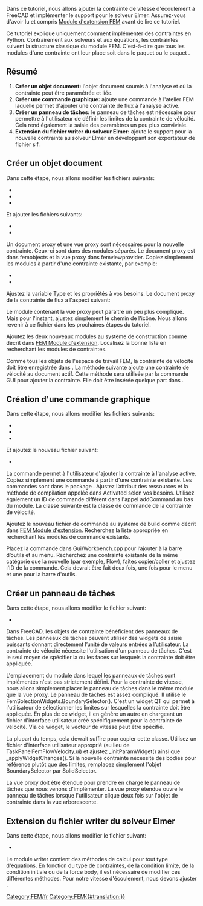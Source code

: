 <languages/>

{{TutorialInfo/fr
|Topic=Ajouter des contraintes FEM
|Level=
|Time=
|Author=[[User:M42kus|M42kus]]
|FCVersion=
|Files=
}}

<span id="Introduction"></span>
[[Category:FEM/fr]]

Dans ce tutoriel, nous allons ajouter la contrainte de vitesse d'écoulement à FreeCAD et implémenter le support pour le solveur Elmer. Assurez-vous d'avoir lu et compris [[Extend_FEM_Module/fr|Module d'extension FEM]] avant de lire ce tutoriel.

Ce tutoriel explique uniquement comment implémenter des contraintes en Python. Contrairement aux solveurs et aux équations, les contraintes suivent la structure classique du module FEM. C'est-à-dire que tous les modules d'une contrainte ont leur place soit dans le paquet {{Incode|femobjects}} ou le paquet {{Incode|femviewprovider}}.

<span id="Summary"></span>
== Résumé ==

# '''Créer un objet document:''' l'objet document soumis à l'analyse et où la contrainte peut être paramétrée et liée.
# '''Créer une commande graphique:''' ajoute une commande à l'atelier FEM laquelle permet d'ajouter une contrainte de flux à l'analyse active.
# '''Créer un panneau de tâches:''' le panneau de tâches est nécessaire pour permettre à l'utilisateur de définir les limites de la contrainte de vélocité. Cela rend également la saisie des paramètres un peu plus conviviale.
# '''Extension du fichier writer du solveur Elmer:''' ajoute le support pour la nouvelle contrainte au solveur Elmer en développant son exportateur de fichier sif.

<span id="Create_document_object"></span>
== Créer un objet document ==

Dans cette étape, nous allons modifier les fichiers suivants:
* {{FileName|src/Mod/Fem/CMakeLists.txt}}
* {{FileName|src/Mod/Fem/App/CMakeLists.txt}}
* {{FileName|src/Mod/Fem/ObjectsFem.py}}

Et ajouter les fichiers suivants:
* {{FileName|src/Mod/Fem/femobjects/constraint_flowvelocity.py}}
* {{FileName|src/Mod/Fem/femviewprovider/view_constraint_flowvelocity.py}}

Un document proxy et une vue proxy sont nécessaires pour la nouvelle contrainte. Ceux-ci sont dans des modules séparés. Le document proxy est dans femobjects et la vue proxy dans femviewprovider. Copiez simplement les modules à partir d'une contrainte existante, par exemple:
* {{FileName|femobjects/constraint_selfweight.py}}
* {{FileName|femviewprovider/view_constraint_selfweight.py}}

Ajustez la variable Type et les propriétés à vos besoins. Le document proxy de la contrainte de flux a l'aspect suivant:

{{Code|code=
class Proxy(FemConstraint.Proxy):
    Type = "Fem::ConstraintFlowVelocity"
    def __init__(self, obj):
        super(Proxy, self).__init__(obj)
        obj.addProperty(
            "App::PropertyFloat", "VelocityX",
            "Parameter", "Body heat flux")
        obj.addProperty(
            "App::PropertyBool", "VelocityXEnabled",
            "Parameter", "Body heat flux")
        obj.addProperty(
            "App::PropertyFloat", "VelocityY",
            "Parameter", "Body heat flux")
        obj.addProperty(
            "App::PropertyBool", "VelocityYEnabled",
            "Parameter", "Body heat flux")
        obj.addProperty(
            "App::PropertyFloat", "VelocityZ",
            "Parameter", "Body heat flux")
        obj.addProperty(
            "App::PropertyBool", "VelocityZEnabled",
            "Parameter", "Body heat flux")
        obj.addProperty(
            "App::PropertyBool", "NormalToBoundary",
            "Parameter", "Body heat flux")
}}

Le module contenant la vue proxy peut paraître un peu plus compliqué. Mais pour l'instant, ajustez simplement le chemin de l'icône. Nous allons revenir à ce fichier dans les prochaines étapes du tutoriel.

{{Code|code=
class ViewProxy(FemConstraint.ViewProxy):
    def getIcon(self):
        return ":/icons/fem-constraint-flow-velocity.svg"
}}

Ajoutez les deux nouveaux modules au système de construction comme décrit dans [[Extend_FEM_Module/fr|FEM Module d'extension]]. Localisez la bonne liste en recherchant les modules de contraintes.

Comme tous les objets de l'espace de travail FEM, la contrainte de vélocité doit être enregistrée dans {{Incode|ObjectsFem.py}}. La méthode suivante ajoute une contrainte de vélocité au document actif. Cette méthode sera utilisée par la commande GUI pour ajouter la contrainte. Elle doit être insérée quelque part dans {{Incode|ObjectsFem.py}}.

{{Code|code=
def makeConstraintFlowVelocity(name="FlowVelocity"):
    obj = FreeCAD.ActiveDocument.addObject("Fem::ConstraintPython", name)
    import femobjects.constraint_flowvelocity
    femobjects.constraint_flowvelocity.Proxy(obj)
    if FreeCAD.GuiUp:
        import femviewprovider.view_constraint_flowvelocity
        femviewprovider.view_constraint_flowvelocity.ViewProxy(obj.ViewObject)
    return obj
}}

<span id="Create_GUI_command"></span>
== Création d'une commande graphique ==

Dans cette étape, nous allons modifier les fichiers suivants:
* {{FileName|src/Mod/Fem/CMakeLists.txt}}
* {{FileName|src/Mod/Fem/App/CMakeLists.txt}}
* {{FileName|src/Mod/Fem/Gui/Workbench.cpp}}

Et ajoutez le nouveau fichier suivant:
* {{FileName|src/Mod/Fem/femobjects/constraint_flowvelocity.py}}

La commande permet à l'utilisateur d'ajouter la contrainte à l'analyse active. Copiez simplement une commande à partir d'une contrainte existante. Les commandes sont dans le package {{Incode|femviewprovider}}. Ajustez l’attribut des ressources et la méthode de compilation appelée dans Activated selon vos besoins. Utilisez également un ID de commande différent dans l'appel addCommand au bas du module. La classe suivante est la classe de commande de la contrainte de vélocité.

{{Code|code=
class Command(FemCommands.FemCommands):

    def __init__(self):
        super(Command, self).__init__()
        self.resources = {
            'Pixmap': 'fem-constraint-flow-velocity',
            'MenuText': QtCore.QT_TRANSLATE_NOOP(
                "FEM_ConstraintFlowVelocity",
                "Constraint Velocity"),
            'ToolTip': QtCore.QT_TRANSLATE_NOOP(
                "FEM_ConstraintFlowVelocity",
                "Creates a FEM constraint body heat flux")}
        self.is_active = 'with_analysis'

    def Activated(self):
        App.ActiveDocument.openTransaction(
            "Create FemConstraintFlowVelocity")
        Gui.addModule("ObjectsFem")
        Gui.doCommand(
            "FemGui.getActiveAnalysis().Member += "
            "[ObjectsFem.makeConstraintFlowVelocity()]")

Gui.addCommand('FEM_AddConstraintFlowVelocity', Command())
}}

Ajoutez le nouveau fichier de commande au système de build comme décrit dans [[Extend_FEM_Module/fr|FEM Module d'extension]]. Recherchez la liste appropriée en recherchant les modules de commande existants.

Placez la commande dans Gui/Workbench.cpp pour l’ajouter à la barre d’outils et au menu. Recherchez une contrainte existante de la même catégorie que la nouvelle (par exemple, Flow), faites copier/coller et ajustez l'ID de la commande. Cela devrait être fait deux fois, une fois pour le menu et une pour la barre d'outils.

<span id="Create_a_task_panel"></span>
== Créer un panneau de tâches ==

Dans cette étape, nous allons modifier le fichier suivant:
* {{FileName|src/Mod/Fem/femviewprovider/view_constraint_flowvelocity.py}}

Dans FreeCAD, les objets de contrainte bénéficient des panneaux de tâches. Les panneaux de tâches peuvent utiliser des widgets de saisie puissants donnant directement l’unité de valeurs entrées à l’utilisateur. La contrainte de vélocité nécessite l'utilisation d'un panneau de tâches. C'est le seul moyen de spécifier la ou les faces sur lesquels la contrainte doit être appliquée.

L'emplacement du module dans lequel les panneaux de tâches sont implémentés n'est pas strictement défini. Pour la contrainte de vitesse, nous allons simplement placer le panneau de tâches dans le même module que la vue proxy. Le panneau de tâches est assez compliqué. Il utilise le FemSolectionWidgets.BoundarySelector(). C'est un widget QT qui permet à l'utilisateur de sélectionner les limites sur lesquelles la contrainte doit être appliquée. En plus de ce widget, il en génère un autre en chargeant un fichier d'interface utilisateur créé spécifiquement pour la contrainte de vélocité. Via ce widget, le vecteur de vitesse peut être spécifié.

La plupart du temps, cela devrait suffire pour copier cette classe. Utilisez un fichier d'interface utilisateur approprié (au lieu de TaskPanelFemFlowVelocity.ui) et ajustez _initParamWidget() ainsi que _applyWidgetChanges(). Si la nouvelle contrainte nécessite des bodies pour référence plutôt que des limites, remplacez simplement l'objet BoundarySelector par SolidSelector.

{{Code|code=
class _TaskPanel(object):

    def __init__(self, obj):
        self._obj = obj
        self._refWidget = FemSelectionWidgets.BoundarySelector()
        # self._refWidget = FemSelectionWidgets.SolidSelector()
        self._refWidget.setReferences(obj.References)
        self._paramWidget = Gui.PySideUic.loadUi(
            App.getHomePath() + "Mod/Fem/femviewprovider/TaskPanelFemFlowVelocity.ui")
        self._initParamWidget()
        self.form = [self._refWidget, self._paramWidget]
        analysis = FemMisc.findAnalysisOfMember(obj)
        self._mesh = FemMisc.getSingleMember(analysis, "Fem::FemMeshObject")
        self._part = self._mesh.Part if self._mesh is not None else None
        self._partVisible = None
        self._meshVisible = None

    def open(self):
        if self._mesh is not None and self._part is not None:
            self._meshVisible = self._mesh.ViewObject.isVisible()
            self._partVisible = self._part.ViewObject.isVisible()
            self._mesh.ViewObject.hide()
            self._part.ViewObject.show()

    def reject(self):
        self._restoreVisibility()
        return True

    def accept(self):
        if self._obj.References != self._refWidget.references():
            self._obj.References = self._refWidget.references()
        self._applyWidgetChanges()
        self._obj.Document.recompute()
        self._restoreVisibility()
        return True

    def _restoreVisibility(self):
        if self._mesh is not None and self._part is not None:
            if self._meshVisible:
                self._mesh.ViewObject.show()
            else:
                self._mesh.ViewObject.hide()
            if self._partVisible:
                self._part.ViewObject.show()
            else:
                self._part.ViewObject.hide()

    def _initParamWidget(self):
        unit = "m/s"
        self._paramWidget.velocityXTxt.setText(
            str(self._obj.VelocityX) + unit)
        self._paramWidget.velocityYTxt.setText(
            str(self._obj.VelocityY) + unit)
        self._paramWidget.velocityZTxt.setText(
            str(self._obj.VelocityZ) + unit)
        self._paramWidget.velocityXBox.setChecked(
            not self._obj.VelocityXEnabled)
        self._paramWidget.velocityYBox.setChecked(
            not self._obj.VelocityYEnabled)
        self._paramWidget.velocityZBox.setChecked(
            not self._obj.VelocityZEnabled)
        self._paramWidget.normalBox.setChecked(
            self._obj.NormalToBoundary)

    def _applyWidgetChanges(self):
        unit = "m/s"
        self._obj.VelocityXEnabled = \
            not self._paramWidget.velocityXBox.isChecked()
        if self._obj.VelocityXEnabled:
            quantity = Units.Quantity(self._paramWidget.velocityXTxt.text())
            self._obj.VelocityX = float(quantity.getValueAs(unit))
        self._obj.VelocityYEnabled = \
            not self._paramWidget.velocityYBox.isChecked()
        if self._obj.VelocityYEnabled:
            quantity = Units.Quantity(self._paramWidget.velocityYTxt.text())
            self._obj.VelocityY = float(quantity.getValueAs(unit))
        self._obj.VelocityZEnabled = \
            not self._paramWidget.velocityZBox.isChecked()
        if self._obj.VelocityZEnabled:
            quantity = Units.Quantity(self._paramWidget.velocityZTxt.text())
            self._obj.VelocityZ = float(quantity.getValueAs(unit))
        self._obj.NormalToBoundary = self._paramWidget.normalBox.isChecked()
}}

La vue proxy doit être étendue pour prendre en charge le panneau de tâches que nous venons d'implémenter. La vue proxy étendue ouvre le panneau de tâches lorsque l'utilisateur clique deux fois sur l'objet de contrainte dans la vue arborescente.

{{Code|code=
class ViewProxy(FemConstraint.ViewProxy):

    def getIcon(self):
        return ":/icons/fem-constraint-flow-velocity.svg"

    def setEdit(self, vobj, mode=0):
        task = _TaskPanel(vobj.Object)
        Gui.Control.showDialog(task)

    def unsetEdit(self, vobj, mode=0):
        Gui.Control.closeDialog()

    def doubleClicked(self, vobj):
        if Gui.Control.activeDialog():
            Gui.Control.closeDialog()
        Gui.ActiveDocument.setEdit(vobj.Object.Name)
        return True
}}

<span id="Extend_Elmer&#039;s_writer"></span>
== Extension du fichier writer du solveur Elmer ==

Dans cette étape, nous allons modifier le fichier suivant:
* {{FileName|src/Mod/Fem/femsolver/elmer/writer.py}}

Le module writer contient des méthodes de calcul pour tout type d'équations. En fonction du type de contraintes, de la condition limite, de la condition initiale ou de la force body, il est nécessaire de modifier ces différentes méthodes. Pour notre vitesse d'écoulement, nous devons ajuster {{Incode|_handleFlowBndConditions(...)}}.

{{Code|code=
def _handleFlowBndConditions(self):
    for obj in self._getMember("Fem::ConstraintFlowVelocity"):
        if obj.References:
            for name in obj.References[0][1]:
                if obj.VelocityXEnabled:
                    velocity = getFromUi(obj.VelocityX, "m/s", "L/T")
                    self._boundary(name, "Velocity 1", velocity)
                if obj.VelocityYEnabled:
                    velocity = getFromUi(obj.VelocityY, "m/s", "L/T")
                    self._boundary(name, "Velocity 2", velocity)
                if obj.VelocityZEnabled:
                    velocity = getFromUi(obj.VelocityZ, "m/s", "L/T")
                    self._boundary(name, "Velocity 3", velocity)
                if obj.NormalToBoundary:
                    self._boundary(name, "Normal-Tangential Velocity", True)
            self._handled(obj)
}}


[[Category:FEM{{#translation:}}]]